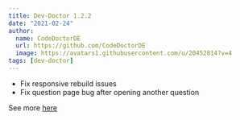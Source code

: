 ```yaml
---
title: Dev-Doctor 1.2.2
date: "2021-02-24"
author:
  name: CodeDoctorDE
  url: https://github.com/CodeDoctorDE
  image: https://avatars1.githubusercontent.com/u/20452814?v=4
tags: [dev-doctor]
---
```


- Fix responsive rebuild issues
- Fix question page bug after opening another question

See more [here](https://github.com/LinwoodCloud/dev_doctor/releases/tag/1.2.2)

